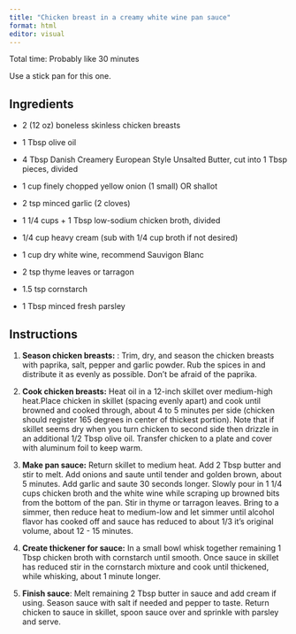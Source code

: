 ```yaml
---
title: "Chicken breast in a creamy white wine pan sauce"
format: html
editor: visual
---
```


Total time: Probably like 30 minutes

Use a stick pan for this one.

## Ingredients

-   2 (12 oz) boneless skinless chicken breasts

-   1 Tbsp olive oil

-   4 Tbsp Danish Creamery European Style Unsalted Butter, cut into 1 Tbsp pieces, divided

-   1 cup finely chopped yellow onion (1 small) OR shallot

-   2 tsp minced garlic (2 cloves)

-   1 1/4 cups + 1 Tbsp low-sodium chicken broth, divided

-   1/4 cup heavy cream (sub with 1/4 cup broth if not desired)

-   1 cup dry white wine, recommend Sauvigon Blanc

-   2 tsp thyme leaves or tarragon

-   1.5 tsp cornstarch

-   1 Tbsp minced fresh parsley

## Instructions

1.  **Season chicken breasts:** : Trim, dry, and season the chicken breasts with paprika, salt, pepper and garlic powder. Rub the spices in and distribute it as evenly as possible. Don't be afraid of the paprika.

2.  **Cook chicken breasts:** Heat oil in a 12-inch skillet over medium-high heat.Place chicken in skillet (spacing evenly apart) and cook until browned and cooked through, about 4 to 5 minutes per side (chicken should register 165 degrees in center of thickest portion). Note that if skillet seems dry when you turn chicken to second side then drizzle in an additional 1/2 Tbsp olive oil. Transfer chicken to a plate and cover with aluminum foil to keep warm.

3.  **Make pan sauce:** Return skillet to medium heat. Add 2 Tbsp butter and stir to melt. Add onions and saute until tender and golden brown, about 5 minutes. Add garlic and saute 30 seconds longer. Slowly pour in 1 1/4 cups chicken broth and the white wine while scraping up browned bits from the bottom of the pan. Stir in thyme or tarragon leaves. Bring to a simmer, then reduce heat to medium-low and let simmer until alcohol flavor has cooked off and sauce has reduced to about 1/3 it's original volume, about 12 - 15 minutes.

4.  **Create thickener for sauce:** In a small bowl whisk together remaining 1 Tbsp chicken broth with cornstarch until smooth. Once sauce in skillet has reduced stir in the cornstarch mixture and cook until thickened, while whisking, about 1 minute longer.

5.  **Finish sauce**: Melt remaining 2 Tbsp butter in sauce and add cream if using. Season sauce with salt if needed and pepper to taste. Return chicken to sauce in skillet, spoon sauce over and sprinkle with parsley and serve.
